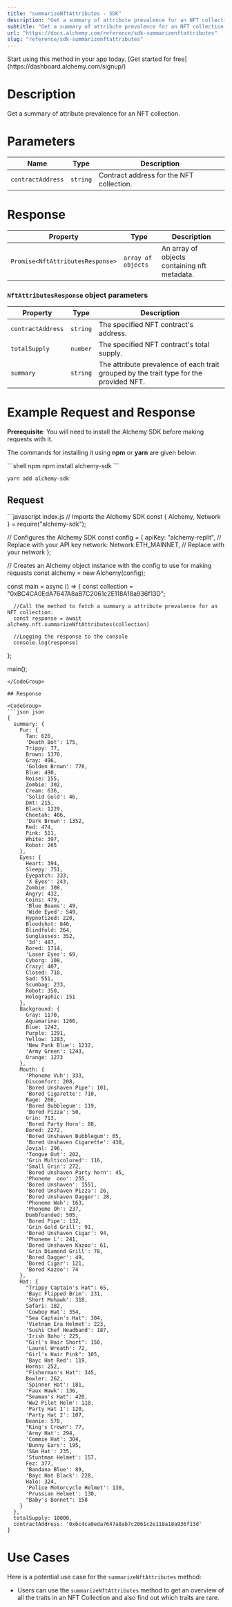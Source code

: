```yaml
---
title: "summarizeNftAttributes - SDK"
description: "Get a summary of attribute prevalence for an NFT collection."
subtitle: "Get a summary of attribute prevalence for an NFT collection."
url: "https://docs.alchemy.com/reference/sdk-summarizenftattributes"
slug: "reference/sdk-summarizenftattributes"
---
```


<Tip title="Don’t have an API key?" icon="star">
  Start using this method in your app today. [Get started for free](https://dashboard.alchemy.com/signup/)
</Tip>

# Description

Get a summary of attribute prevalence for an NFT collection.

# Parameters

| Name              | Type     | Description                              |
| ----------------- | -------- | ---------------------------------------- |
| `contractAddress` | `string` | Contract address for the NFT collection. |

# Response

| Property                         | Type               | Description                                  |
| -------------------------------- | ------------------ | -------------------------------------------- |
| `Promise<NftAttributesResponse>` | `array of objects` | An array of objects containing nft metadata. |

### `NftAttributesResponse` object parameters

| Property          | Type     | Description                                                                            |
| ----------------- | -------- | -------------------------------------------------------------------------------------- |
| `contractAddress` | `string` | The specified NFT contract's address.                                                  |
| `totalSupply`     | `number` | The specified NFT contract's total supply.                                             |
| `summary`         | `string` | The attribute prevalence of each trait grouped by the trait type for the provided NFT. |

# Example Request and Response

**Prerequisite**: You will need to install the Alchemy SDK before making requests with it.

The commands for installing it using **npm** or **yarn** are given below:

<CodeGroup>
  ```shell npm
  npm install alchemy-sdk
  ```

  ```shell yarn
  yarn add alchemy-sdk
  ```
</CodeGroup>

## Request

<CodeGroup>
  ```javascript index.js
  // Imports the Alchemy SDK
  const { Alchemy, Network } = require("alchemy-sdk");

  // Configures the Alchemy SDK
  const config = {
      apiKey: "alchemy-replit", // Replace with your API key
      network: Network.ETH_MAINNET, // Replace with your network
  };

  // Creates an Alchemy object instance with the config to use for making requests
  const alchemy = new Alchemy(config);

  const main = async () => {
      const collection = "0xBC4CA0EdA7647A8aB7C2061c2E118A18a936f13D";

      //Call the method to fetch a summary a attribute prevalence for an NFT collection.
      const response = await alchemy.nft.summarizeNftAttributes(collection)

      //Logging the response to the console
      console.log(response)
  };

  main();
  ```
</CodeGroup>

## Response

<CodeGroup>
  ```json json
  {
    summary: {
      Fur: {
        Tan: 626,
        'Death Bot': 175,
        Trippy: 77,
        Brown: 1370,
        Gray: 496,
        'Golden Brown': 778,
        Blue: 490,
        Noise: 155,
        Zombie: 302,
        Cream: 636,
        'Solid Gold': 46,
        Dmt: 215,
        Black: 1229,
        Cheetah: 406,
        'Dark Brown': 1352,
        Red: 474,
        Pink: 511,
        White: 397,
        Robot: 265
      },
      Eyes: {
        Heart: 394,
        Sleepy: 751,
        Eyepatch: 333,
        'X Eyes': 243,
        Zombie: 308,
        Angry: 432,
        Coins: 479,
        'Blue Beams': 49,
        'Wide Eyed': 549,
        Hypnotized: 220,
        Bloodshot: 846,
        Blindfold: 264,
        Sunglasses: 352,
        '3d': 487,
        Bored: 1714,
        'Laser Eyes': 69,
        Cyborg: 108,
        Crazy: 407,
        Closed: 710,
        Sad: 551,
        Scumbag: 233,
        Robot: 350,
        Holographic: 151
      },
      Background: {
        Gray: 1170,
        Aquamarine: 1266,
        Blue: 1242,
        Purple: 1291,
        Yellow: 1283,
        'New Punk Blue': 1232,
        'Army Green': 1243,
        Orange: 1273
      },
      Mouth: {
        'Phoneme Vuh': 333,
        Discomfort: 208,
        'Bored Unshaven Pipe': 101,
        'Bored Cigarette': 710,
        Rage: 266,
        'Bored Bubblegum': 119,
        'Bored Pizza': 50,
        Grin: 713,
        'Bored Party Horn': 88,
        Bored: 2272,
        'Bored Unshaven Bubblegum': 65,
        'Bored Unshaven Cigarette': 438,
        Jovial: 296,
        'Tongue Out': 202,
        'Grin Multicolored': 116,
        'Small Grin': 272,
        'Bored Unshaven Party horn': 45,
        'Phoneme  ooo': 255,
        'Bored Unshaven': 1551,
        'Bored Unshaven Pizza': 26,
        'Bored Unshaven Dagger': 28,
        'Phoneme Wah': 163,
        'Phoneme Oh': 237,
        Dumbfounded: 505,
        'Bored Pipe': 132,
        'Grin Gold Grill': 91,
        'Bored Unshaven Cigar': 94,
        'Phoneme L': 241,
        'Bored Unshaven Kazoo': 61,
        'Grin Diamond Grill': 78,
        'Bored Dagger': 49,
        'Bored Cigar': 121,
        'Bored Kazoo': 74
      },
      Hat: {
        "Trippy Captain's Hat": 65,
        'Bayc Flipped Brim': 231,
        'Short Mohawk': 318,
        Safari: 182,
        'Cowboy Hat': 354,
        "Sea Captain's Hat": 304,
        'Vietnam Era Helmet': 223,
        'Sushi Chef Headband': 187,
        'Irish Boho': 225,
        "Girl's Hair Short": 150,
        'Laurel Wreath': 72,
        "Girl's Hair Pink": 105,
        'Bayc Hat Red': 119,
        Horns: 252,
        "Fisherman's Hat": 345,
        Bowler: 262,
        'Spinner Hat': 181,
        'Faux Hawk': 136,
        "Seaman's Hat": 420,
        'Ww2 Pilot Helm': 110,
        'Party Hat 1': 120,
        'Party Hat 2': 107,
        Beanie: 578,
        "King's Crown": 77,
        'Army Hat': 294,
        'Commie Hat': 304,
        'Bunny Ears': 195,
        'S&m Hat': 235,
        'Stuntman Helmet': 157,
        Fez: 377,
        'Bandana Blue': 89,
        'Bayc Hat Black': 228,
        Halo: 324,
        'Police Motorcycle Helmet': 130,
        'Prussian Helmet': 130,
        "Baby's Bonnet": 158
      }
    },
    totalSupply: 10000,
    contractAddress: '0xbc4ca0eda7647a8ab7c2061c2e118a18a936f13d'
  }
  ```
</CodeGroup>

# Use Cases

Here is a potential use case for the `summarizeNftAttributes` method:

* Users can use the `summarizeNftAttributes` method to get an overview of all the traits in an NFT Collection and also find out which traits are rare.
